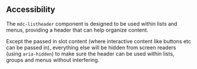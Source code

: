 
<Meta title="Components/listheader/Accessibility" />

## Accessibility

The `mdc-listheader` component is designed to be used within lists and menus,
providing a header that can help organize content.

Except the passed in slot content (where interactive content like buttons etc
can be passed in), everything else will be hidden from screen readers (using
`aria-hidden`) to make sure the header can be used within lists, groups and
menus without interfering.
